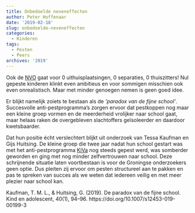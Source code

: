 ```yaml
---
title: Onbedoelde neveneffecten
author: Peter Hoffenaar
date: '2019-02-18'
slug: onbedoelde-neveneffecten
categories:
  - Kinderen
tags:
  - Pesten
  - Peers
archives: '2019'
---
```

Ook de [NVO](https://www.nvo.nl/) gaat voor 0 uithuisplaatsingen, 0 separaties, 0 thuiszitters! Nul gepeste kinderen klinkt even ambitieus en voor sommigen misschien ook even onrealistisch. Maar met minder genoegen nemen is geen goed idee. 

Er blijkt namelijk zoiets te bestaan als de _‘paradox van de fijne school’_. Succesvolle anti-pestprogramma’s zorgen ervoor dat pestkoppen nog maar een kleine groep vormen en de meerderheid vrolijker naar school gaat, maar helaas raken de overgebleven slachtoffers geïsoleerder en daardoor kwetsbaarder. 

Dat hun positie écht verslechtert blijkt uit onderzoek van Tessa Kaufman en Gijs Huitsing. De kleine groep die twee jaar nadat hun school gestart was met het anti-pestprogramma [KiVa](https://www.kivaschool.nl/) nog steeds gepest werd, was somberder geworden en ging met nog minder zelfvertrouwen naar school. Deze schrijnende situatie laten voortbestaan is voor de Groningse onderzoekers geen optie. Dus pleiten zij ervoor om pesten structureel aan te pakken en pas te spreken van succes als we weten dat iedereen veilig en met meer plezier naar school kan.

Kaufman, T. M. L., & Huitsing, G. (2019). De paradox van de fijne school. Kind en adolescent, 40(1), 94–96. https://doi.org/10.1007/s12453-019-00199-3
